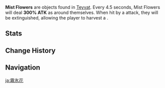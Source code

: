 {{Terminology Infobox
|image  = <gallery>
Item Mist Flower Corolla Wild 1.png|Intact
Item Mist Flower Corolla Wild 2.png|Harvestable
</gallery>
|type   = Exploration
|world  = Teyvat
}}
'''Mist Flowers''' are objects found in [[Teyvat]]. Every 4.5 seconds, Mist Flowers will deal '''300% ATK''' as {{Color|AoE Cryo DMG}} around themselves. When hit by a {{Pyro}} attack, they will be extinguished, allowing the player to harvest a {{Item|Mist Flower Corolla|20}}.

==Stats==
{{Enemy Stats
|resglobal  = 0%
|hp_ratio   = 100
|atk_ratio  = 0.4
|hide_def   = 1
|hide_hp    = 1
|hide_res   = 1
|hide_notes = 1
}}

==Change History==
{{Change History|1.0}}

==Navigation==
{{Exploration Navbox}}

[[ja:霧氷花]]